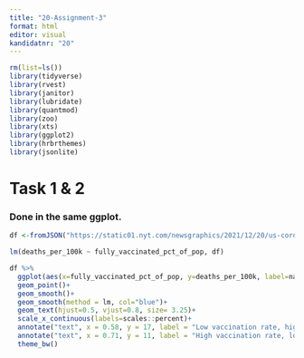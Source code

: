 ---
title: "20-Assignment-3"
format: html
editor: visual
kandidatnr: "20"
---

```{r}
rm(list=ls())
library(tidyverse)
library(rvest)
library(janitor) 
library(lubridate) 
library(quantmod)
library(zoo)
library(xts)
library(ggplot2)
library(hrbrthemes)
library(jsonlite)
```

# Task 1 & 2

### Done  in the same ggplot.

```{r}

df <-fromJSON("https://static01.nyt.com/newsgraphics/2021/12/20/us-coronavirus-deaths-2021/ff0adde21623e111d8ce103fedecf7ffc7906264/scatter.json")
```

```{r}
lm(deaths_per_100k ~ fully_vaccinated_pct_of_pop, df)
```

```{r}
df %>%
  ggplot(aes(x=fully_vaccinated_pct_of_pop, y=deaths_per_100k, label=name))+
  geom_point()+
  geom_smooth()+
  geom_smooth(method = lm, col="blue")+
  geom_text(hjust=0.5, vjust=0.8, size= 3.25)+
  scale_x_continuous(labels=scales::percent)+
  annotate("text", x = 0.58, y = 17, label = "Low vaccination rate, high death rate", col="red")+
  annotate("text", x = 0.71, y = 11, label = "High vaccination rate, low death rate", col="red")+
  theme_bw()
```

# 
